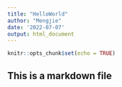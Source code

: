 ```yaml
---
title: "HelloWorld"
author: "Mengjie"
date: '2022-07-07'
output: html_document
---
```


```r
knitr::opts_chunk$set(echo = TRUE)
```

## This is a markdown file


